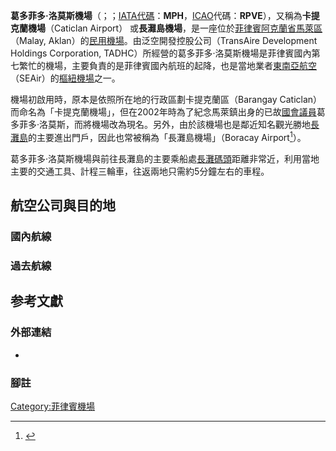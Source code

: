 {{Infobox Airport
| name         = 葛多菲多·洛莫斯機場<br>（Godofredo P. Ramos Airport）<br>卡提克蘭機場<br>（Caticlan Airport）
| nativename   = ''Paliparang Godofredo P. Ramos''<br>''Paeuparan it Godofredo P. Ramos''<br>''Hulugpaan sang Godofredo P. Ramos''
| photo        = 
| caption      = 
| IATA         = MPH
| ICAO         = RPVE
| type         = 民用
| operator     = 菲律賓民航局
| city         = [[阿卡蘭省|阿卡蘭省]][[馬萊鎮|馬萊鎮]]<br>（Malay, Aklan）
| location     = 阿卡蘭省馬萊鎮卡提克蘭區<br>（Barangay Caticlan）
| hub          = [[東南亞航空|東南亞航空]]
| elevation-f  = 16
| elevation-m  = 5
| coordinates  = {{coord|11|55|29|N|121|57|18|E|type:airport}}
| metric-elev  = yes
| metric-rwy   = yes
| r1-number    = 06/24
| r1-length-m  = 810
| r1-length-f  = 2,657
| r1-surface   = [[Concrete|Concrete]]
| stat-year    = 2010
| stat1-header = 旅客流量
| stat1-data   = 623,545
| stat2-header = 航班流量
| stat2-data   = 23,868 (2009)
| footnotes    = 資料來自菲律賓民航局<ref name="statistics">{{cite web | title=Passenger Statistics 2009 | date=May 14, 2010 | url=http://www.caap.gov.ph/Downloads/adms.pdf | accessdate=April 21, 2009 | deadurl=yes | archiveurl=https://web.archive.org/web/20130509015949/http://www.caap.gov.ph/Downloads/adms.pdf | archivedate=2013-05-09}}</ref>
}}

'''葛多菲多·洛莫斯機場'''（{{lang-fil|Paliparang Godofredo P. Ramos}}；{{lang-en|Godofredo P. Ramos Airport}}；[[IATA代碼|IATA代碼]]：'''MPH'''，[[ICAO|ICAO]]代碼：'''RPVE'''），又稱為'''卡提克蘭機場'''（Caticlan Airport） 或'''長灘島機場'''，是一座位於[[菲律賓|菲律賓]][[阿克蘭省|阿克蘭省]][[馬萊區|馬萊區]]（Malay, Aklan）的[[民用機場|民用機場]]。由泛空開發控股公司（TransAire Development Holdings Corporation, TADHC）所經營的葛多菲多·洛莫斯機場是菲律賓國內第七繁忙的機場，主要負責的是菲律賓國內航班的起降，也是當地業者[[東南亞航空|東南亞航空]]（SEAir）的[[樞紐機場|樞紐機場]]之一。

機場初啟用時，原本是依照所在地的行政區劃卡提克蘭區（Barangay Caticlan）而命名為「卡提克蘭機場」，但在2002年時為了紀念馬萊鎮出身的已故[[菲律賓國會|國會議員]]葛多菲多·洛莫斯，而將機場改為現名。另外，由於該機場也是鄰近知名觀光勝地[[長灘島|長灘島]]的主要進出門戶，因此也常被稱為「長灘島機場」（Boracay Airport<ref>{{cite web |url=http://www.transaire.com.ph/index.php?m=1 |language=en |title=Boracay Airport |publisher=TADHC |date= |accessdate=2012年8月16日 |archive-date=2018年10月5日 |archive-url=https://web.archive.org/web/20181005180918/http://www.transaire.com.ph/index.php?m=1 |dead-url=no }}</ref>）。

葛多菲多·洛莫斯機場與前往長灘島的主要乘船處[[長灘碼頭|長灘碼頭]]距離非常近，利用當地主要的交通工具、計程三輪車，往返兩地只需約5分鐘左右的車程。

==航空公司與目的地==
=== 國內航線 ===
{{airport-dest-list
|{{flagicon|PHI}}[[菲律賓航空|菲律賓航空]]（PR）<br>([[菲律賓快遞航空|菲律賓快遞航空]]（2P）營運)
|[[宿霧國際機場|宿霧]]、[[馬尼拉尼諾伊·阿基諾國際機場|馬尼拉]]
|{{flagicon|PHI}}[[宿霧太平洋航空|宿霧太平洋航空]]（5J）
|[[宿霧國際機場|宿霧]]、[[馬尼拉尼諾伊·阿基諾國際機場|馬尼拉]]
|{{flagicon|PHI}} {{Link-en|AirSWIFT|AirSWIFT}}| [[愛妮島機場|愛妮島]]|

}}

=== 過去航線 ===
{{airport-dest-list
|{{flagicon|PHI}}[[東南亞航空|東南亞航空]]（DG）
|[[迪奧斯達多·馬卡帕加爾國際機場|克拉克]]、[[馬尼拉尼諾伊·阿基諾國際機場|馬尼拉]]
}}

==参考文獻==
=== 外部連結===
* {{cite web |url=http://www.transaire.com.ph/index.php?m=1 |language=en |title=Boracay Airport |publisher=TADHC |date= |accessdate=2012年8月16日 |archive-date=2018年10月5日 |archive-url=https://web.archive.org/web/20181005180918/http://www.transaire.com.ph/index.php?m=1 |dead-url=no }}
===腳註===
{{reflist}}

{{DEFAULTSORT:Godofredo P. Ramos Airport}}
[[Category:菲律賓機場|Category:菲律賓機場]]